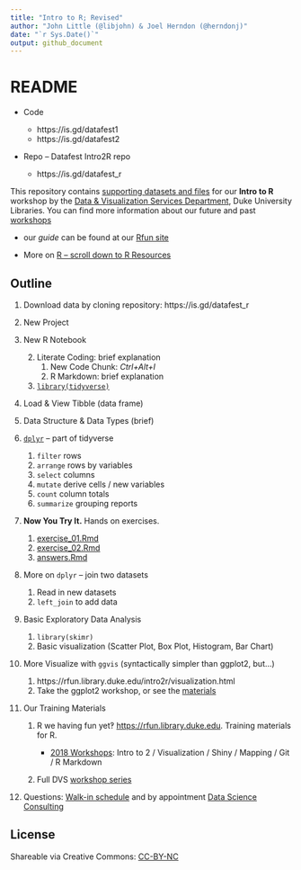 ```yaml
---
title: "Intro to R; Revised"
author: "John Little (@libjohn) & Joel Herndon (@herndonj)"
date: "`r Sys.Date()`"
output: github_document
---
```

README
======

- Code

    - https://is.gd/datafest1
    - https://is.gd/datafest2
    
- Repo -- Datafest Intro2R repo 

    - https://is.gd/datafest_r

This repository contains [supporting datasets and files](https://rfun.library.duke.edu/intro2r/) for our **Intro to R** workshop by the [Data & Visualization Services Department](http://library.duke.edu/data), Duke University Libraries. You can find more information about our future and past [workshops](http://library.duke.edu/data/news)

-   our *guide* can be found at our [Rfun site](https://rfun.library.duke.edu/intro2r/)

- More on [R -- scroll down to R Resources](https://library.duke.edu/data/guides)

Outline
-------

1. Download data by cloning repository:  https://is.gd/datafest_r
1.  New Project
1.  New R Notebook

    2.  Literate Coding: brief explanation
        1.  New Code Chunk: *Ctrl+Alt+I*
        2.  R Markdown: brief explanation
    3.  [`library(tidyverse)`](https://tidyverse.org)

2.  Load & View Tibble (data frame)

3.  Data Structure & Data Types (brief)

4.  [`dplyr`](http://dplyr.tidyverse.org/) -- part of tidyverse

    1.  `filter` rows
    2.  `arrange` rows by variables
    3.  `select` columns
    4.  `mutate` derive cells / new variables
    5.  `count` column totals
    6.  `summarize` grouping reports

5.  **Now You Try It.** Hands on exercises.

    1.  [exercise\_01.Rmd](exercise_01.Rmd)
    2.  [exercise\_02.Rmd](exercise_02.Rmd)
    3.  [answers.Rmd](answers.Rmd)

5.  More on `dplyr` -- join two datasets

    1. Read in new datasets
    5. `left_join` to add data


5.  Basic Exploratory Data Analysis

    1. `library(skimr)`
    2. Basic visualization (Scatter Plot, Box Plot, Histogram, Bar Chart)
    
7.  More Visualize with `ggvis` (syntactically simpler than ggplot2, but...)

    1. https://rfun.library.duke.edu/intro2r/visualization.html
    1. Take the ggplot2 workshop, or see the [materials](https://github.com/data-and-visualization/ggplot2-S18)



9.  Our Training Materials

    1.  R we having fun yet‽ <https://rfun.library.duke.edu>.  Training materials for R.
    
        - [2018 Workshops](http://rfun.library.duke.edu/2017/11/30/tidyverse-workshops-coming-in-january/):  Intro to 2 / Visualization / Shiny / Mapping / Git / R Markdown
        
    2.  Full DVS [workshop series](https://library.duke.edu/data/news/past-workshops)

10. Questions: [Walk-in schedule](https://library.duke.edu/data/about/schedule) and by appointment [Data Science Consulting](https://library.duke.edu/data/about)

License
-------

Shareable via Creative Commons: [CC-BY-NC](https://creativecommons.org/licenses/by-nc/4.0/)
